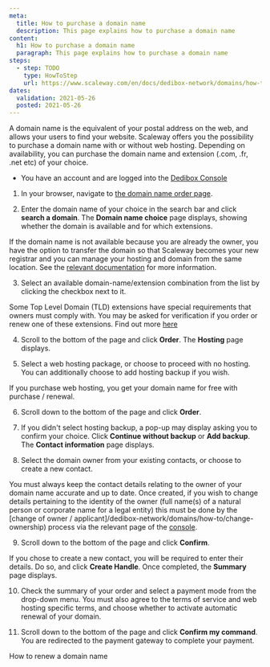 ```yaml
---
meta:
  title: How to purchase a domain name
  description: This page explains how to purchase a domain name
content:
  h1: How to purchase a domain name
  paragraph: This page explains how to purchase a domain name
steps:
  - step: TODO
    type: HowToStep
    url: https://www.scaleway.com/en/docs/dedibox-network/domains/how-to/purchase-domain
dates:
  validation: 2021-05-26
  posted: 2021-05-26
---
```


A domain name is the equivalent of your postal address on the web, and allows your users to find your website. Scaleway offers you the possibility to purchase a domain name with or without web hosting. Depending on availability, you can purchase the domain name and extension (.com, .fr, .net etc) of your choice.

<Message type="requirement">

  - You have an account and are logged into the [Dedibox Console](https://console.online.net) 

</Message>

1. In your browser, navigate to [the domain name order page](https://www.scaleway.com/en/domain/).

  <Lightbox src="scaleway-order-domain.png" alt="" />

2. Enter the domain name of your choice in the search bar and click **search a domain**. The **Domain name choice** page displays, showing whether the domain is available and for which extensions.

  <Message type="tip">

  If the domain name is not available because you are already the owner, you have the option to transfer the domain so that Scaleway becomes your new registrar and you can manage your hosting and domain from the same location. See the [relevant documentation](/dedibox-network/domains/how-to/transfer-domain) for more information.

  </Message>

3. Select an available domain-name/extension combination from the list by clicking the checkbox next to it.

  <Message type="note">

  Some Top Level Domain (TLD) extensions have special requirements that owners must comply with. You may be asked for verification if you order or renew one of these extensions. Find out more [here](/dedibox-network/domains/concepts/#tld-specifications-at-scaleway)

  </Message>

4. Scroll to the bottom of the page and click **Order**. The **Hosting** page displays.

5. Select a web hosting package, or choose to proceed with no hosting. You can additionally choose to add hosting backup if you wish.

  <Message type="note">

  If you purchase web hosting, you get your domain name for free with purchase / renewal.

  </Message>

6. Scroll down to the bottom of the page and click **Order**.

7. If you didn't select hosting backup, a pop-up may display asking you to confirm your choice. Click **Continue without backup** or **Add backup**. The **Contact information** page displays.

8. Select the domain owner from your existing contacts, or choose to create a new contact.

  <Lightbox src="scaleway-order-domain-contact.png" alt="" />

  <Message type = "important">

  You must always keep the contact details relating to the owner of your domain name accurate and up to date. Once created, if you wish to change details pertaining to the identity of the owner (full name(s) of a natural person or corporate name for a legal entity) this must be done by the [change of owner / applicant]/dedibox-network/domains/how-to/change-ownership) process via the relevant page of the [console](https://console.online.net/fr/domain/trade).

  </Message>

9. Scroll down to the bottom of the page and click **Confirm**.

  If you chose to create a new contact, you will be required to enter their details. Do so, and click **Create Handle**. Once completed, the **Summary** page displays.

10. Check the summary of your order and select a payment mode from the drop-down menu. You must also agree to the terms of service and web hosting specific terms, and choose whether to activate automatic renewal of your domain.

  <Lightbox src="scaleway-order-domain-summary.png" alt="" />

11. Scroll down to the bottom of the page and click **Confirm my command**. You are redirected to the payment gateway to complete your payment.

<Navigation title="See Also">
  <NextButton to="/dedibox-network/domains/how-to/renew-domain/">How to renew a domain name</NextButton>
</Navigation>
